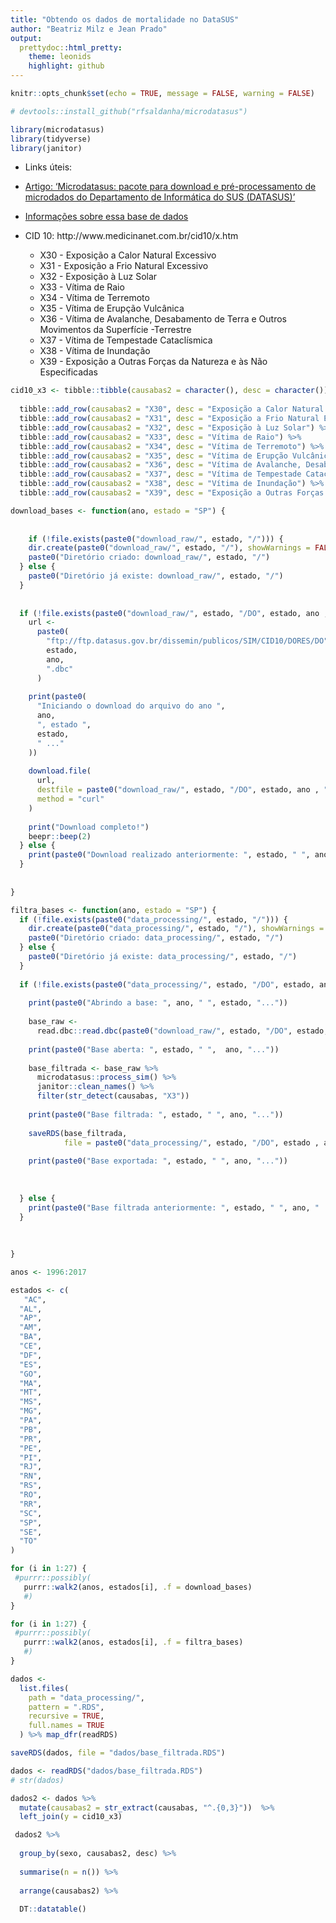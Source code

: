 ```yaml
---
title: "Obtendo os dados de mortalidade no DataSUS"
author: "Beatriz Milz e Jean Prado"
output:
  prettydoc::html_pretty:
    theme: leonids
    highlight: github
---
```


```r
knitr::opts_chunk$set(echo = TRUE, message = FALSE, warning = FALSE)
```

```r
# devtools::install_github("rfsaldanha/microdatasus")

library(microdatasus)
library(tidyverse)
library(janitor)
```

- Links úteis: 

- [Artigo: 'Microdatasus: pacote para download e pré-processamento de microdados do Departamento de Informática do SUS (DATASUS)'](http://www.scielo.br/scielo.php?script=sci_arttext&pid=S0102-311X2019001104001&tlng=pt)


- [Informações sobre essa base de dados](https://github.com/rfsaldanha/microdatasus/wiki/Conven%C3%A7%C3%B5es-SIM)

- CID 10: http://www.medicinanet.com.br/cid10/x.htm
 
  - X30 - Exposição a Calor Natural Excessivo
  - X31 - Exposição a Frio Natural Excessivo
  - X32 - Exposição à Luz Solar
  - X33 - Vítima de Raio
  - X34 - Vítima de Terremoto
  - X35 - Vítima de Erupção Vulcânica
  - X36 - Vítima de Avalanche, Desabamento de Terra e Outros Movimentos da Superfície -Terrestre
  - X37 - Vítima de Tempestade Cataclísmica
  - X38 - Vítima de Inundação
  - X39 - Exposição a Outras Forças da Natureza e às Não Especificadas
  
```r
cid10_x3 <- tibble::tibble(causabas2 = character(), desc = character()) %>%
  
  tibble::add_row(causabas2 = "X30", desc = "Exposição a Calor Natural Excessivo") %>%
  tibble::add_row(causabas2 = "X31", desc = "Exposição a Frio Natural Excessivo")  %>% 
  tibble::add_row(causabas2 = "X32", desc = "Exposição à Luz Solar") %>%
  tibble::add_row(causabas2 = "X33", desc = "Vítima de Raio") %>% 
  tibble::add_row(causabas2 = "X34", desc = "Vítima de Terremoto") %>% 
  tibble::add_row(causabas2 = "X35", desc = "Vítima de Erupção Vulcânica") %>% 
  tibble::add_row(causabas2 = "X36", desc = "Vítima de Avalanche, Desabamento de Terra e Outros Movimentos da Superfície Terrestre") %>% 
  tibble::add_row(causabas2 = "X37", desc = "Vítima de Tempestade Cataclísmica") %>%
  tibble::add_row(causabas2 = "X38", desc = "Vítima de Inundação") %>%
  tibble::add_row(causabas2 = "X39", desc = "Exposição a Outras Forças da Natureza e às Não Especificadas")


```





```r
download_bases <- function(ano, estado = "SP") {
  
  
    if (!file.exists(paste0("download_raw/", estado, "/"))) {
    dir.create(paste0("download_raw/", estado, "/"), showWarnings = FALSE)
    paste0("Diretório criado: download_raw/", estado, "/")
  } else {
    paste0("Diretório já existe: download_raw/", estado, "/")
  }
  
  
  if (!file.exists(paste0("download_raw/", estado, "/DO", estado, ano , ".dbc"))) {
    url <-
      paste0(
        "ftp://ftp.datasus.gov.br/dissemin/publicos/SIM/CID10/DORES/DO",
        estado,
        ano,
        ".dbc"
      )
    
    print(paste0(
      "Iniciando o download do arquivo do ano ",
      ano,
      ", estado ",
      estado,
      " ..."
    ))
    
    download.file(
      url,
      destfile = paste0("download_raw/", estado, "/DO", estado, ano , ".dbc"),
      method = "curl"
    )
    
    print("Download completo!")
    beepr::beep(2)
  } else {
    print(paste0("Download realizado anteriormente: ", estado, " ", ano, " ..."))
  }
  
  
}


```

```r
filtra_bases <- function(ano, estado = "SP") {
  if (!file.exists(paste0("data_processing/", estado, "/"))) {
    dir.create(paste0("data_processing/", estado, "/"), showWarnings = FALSE)
    paste0("Diretório criado: data_processing/", estado, "/")
  } else {
    paste0("Diretório já existe: data_processing/", estado, "/")
  }
  
  if (!file.exists(paste0("data_processing/", estado, "/DO", estado, ano, "_filtrado.RDS"))) {
    
    print(paste0("Abrindo a base: ", ano, " ", estado, "..."))
    
    base_raw <-
      read.dbc::read.dbc(paste0("download_raw/", estado, "/DO", estado, ano, ".dbc"))
    
    print(paste0("Base aberta: ", estado, " ",  ano, "..."))
    
    base_filtrada <- base_raw %>%
      microdatasus::process_sim() %>%
      janitor::clean_names() %>%
      filter(str_detect(causabas, "X3"))
    
    print(paste0("Base filtrada: ", estado, " ", ano, "..."))
    
    saveRDS(base_filtrada,
            file = paste0("data_processing/", estado, "/DO", estado , ano, "_filtrado.RDS"))
    
    print(paste0("Base exportada: ", estado, " ", ano, "..."))
    
    
    
  } else {
    print(paste0("Base filtrada anteriormente: ", estado, " ", ano, " ..."))
  }
  
  
  
}
```

```r
anos <- 1996:2017

estados <- c(
   "AC",
  "AL",
  "AP",
  "AM",
  "BA",
  "CE",
  "DF",
  "ES",
  "GO",
  "MA",
  "MT",
  "MS",
  "MG",
  "PA",
  "PB",
  "PR",
  "PE",
  "PI",
  "RJ",
  "RN",
  "RS",
  "RO",
  "RR",
  "SC",
  "SP",
  "SE",
  "TO"
)

```

```r

for (i in 1:27) {
 #purrr::possibly(
   purrr::walk2(anos, estados[i], .f = download_bases)
   #)
}


```

```r

for (i in 1:27) {
 #purrr::possibly(
   purrr::walk2(anos, estados[i], .f = filtra_bases)
   #)
}


```


```r
dados <-
  list.files(
    path = "data_processing/",
    pattern = ".RDS",
    recursive = TRUE,
    full.names = TRUE
  ) %>% map_dfr(readRDS)

saveRDS(dados, file = "dados/base_filtrada.RDS")
```

```r
dados <- readRDS("dados/base_filtrada.RDS")
# str(dados)
```


```r
dados2 <- dados %>%
  mutate(causabas2 = str_extract(causabas, "^.{0,3}"))  %>% 
  left_join(y = cid10_x3)
```


```r
 dados2 %>%
  
  group_by(sexo, causabas2, desc) %>%
  
  summarise(n = n()) %>%
  
  arrange(causabas2) %>% 
  
  DT::datatable()
```

